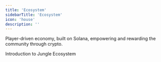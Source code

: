 ```yaml
---
title: 'Ecosystem'
sidebarTitle: 'Ecosystem'
icon: 'house'
description: ''
---
```

Player-driven economy, built on Solana, empowering and rewarding the community through crypto.

 <Card title="Ecosystem Overview" icon="atom" href="ecosystem/overview">
  Introduction to Jungle Ecosystem
  </Card>
<CardGroup cols={3}>
    <Card title="Genesis Collection" icon="album-collection" href="ecosystem/genesis">
  </Card>
    <Card title="Community" icon="church" href="ecosystem/community">
  </Card>
    <Card title="Playground" icon="ferris-wheel" href="ecosystem/playground">
  </Card>
</CardGroup>
